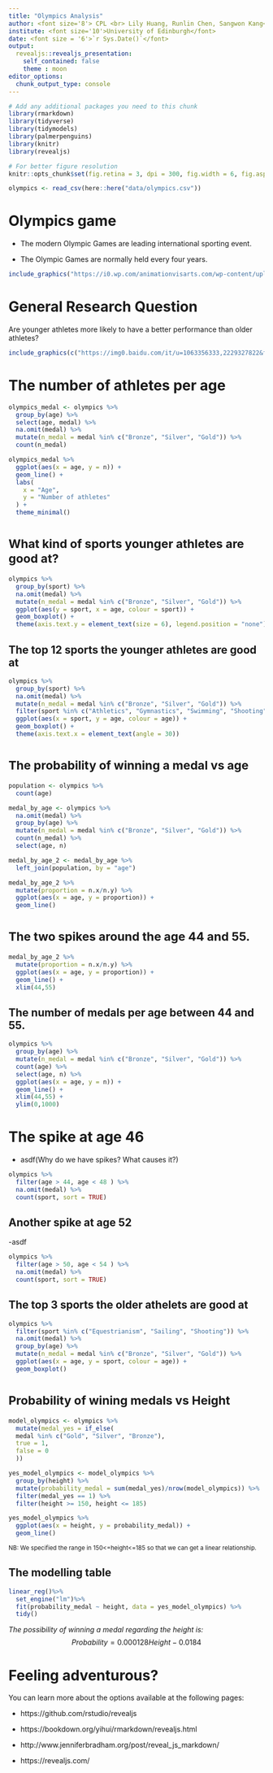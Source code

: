 ```yaml
---
title: "Olympics Analysis"
author: <font size='8'> CPL <br> Lily Huang, Runlin Chen, Sangwon Kang</font>
institute: <font size='10'>University of Edinburgh</font>
date: <font size = '6'>`r Sys.Date()`</font>
output:
  revealjs::revealjs_presentation:
    self_contained: false
    theme : moon
editor_options: 
  chunk_output_type: console
---
```


```r
# Add any additional packages you need to this chunk
library(rmarkdown)
library(tidyverse)
library(tidymodels)
library(palmerpenguins)
library(knitr)
library(revealjs)
```

```r
# For better figure resolution
knitr::opts_chunk$set(fig.retina = 3, dpi = 300, fig.width = 6, fig.asp = 0.618, out.width = "80%")
```

```r
olympics <- read_csv(here::here("data/olympics.csv"))
```

# Olympics game 

<median>

* The modern Olympic Games are leading international sporting event.

* The Olympic Games are normally held every four years.
</median>
```r
include_graphics("https://i0.wp.com/animationvisarts.com/wp-content/uploads/2016/11/Olympics-Logo.jpg?w=500&ssl=1")
```


# General Research Question {data-transition="zoom"}

Are younger athletes more likely to have a better performance than older athletes?
```r
include_graphics(c("https://img0.baidu.com/it/u=1063356333,2229327822&fm=26&fmt=auto", "https://p0.itc.cn/q_70/images03/20210726/3436c6131ced4185ac9dc9e90f80ab0f.jpeg"))
```


# The number of athletes per age {data-transition="zoom"}

```r
olympics_medal <- olympics %>%
  group_by(age) %>%
  select(age, medal) %>%
  na.omit(medal) %>%
  mutate(n_medal = medal %in% c("Bronze", "Silver", "Gold")) %>%
  count(n_medal)

olympics_medal %>%
  ggplot(aes(x = age, y = n)) +
  geom_line() +
  labs(
    x = "Age",
    y = "Number of athletes"
  ) +
  theme_minimal()
```

# <small> What kind of sports younger athletes are good at? </small> {data-transition="zoom"}

```r
olympics %>%
  group_by(sport) %>%
  na.omit(medal) %>%
  mutate(n_medal = medal %in% c("Bronze", "Silver", "Gold")) %>%
  ggplot(aes(y = sport, x = age, colour = sport)) +
  geom_boxplot() +
  theme(axis.text.y = element_text(size = 6), legend.position = "none")
```


## The top 12 sports the younger athletes are good at {data-transition="zoom"}

```r
olympics %>%
  group_by(sport) %>%
  na.omit(medal) %>%
  mutate(n_medal = medal %in% c("Bronze", "Silver", "Gold")) %>%
  filter(sport %in% c("Athletics", "Gymnastics", "Swimming", "Shooting",	"Cycling", "Fencing", "Rowing",	"Cross Country Skiing",	"Alpine Skiing", "Wrestling", "Football", "Sailing")) %>%
  ggplot(aes(x = sport, y = age, colour = age)) +
  geom_boxplot() +
  theme(axis.text.x = element_text(angle = 30))
```

# <small>The probability of winning a medal vs age </small> {data-transition="zoom"}

```r
population <- olympics %>%
  count(age)

medal_by_age <- olympics %>%
  na.omit(medal) %>%
  group_by(age) %>%
  mutate(n_medal = medal %in% c("Bronze", "Silver", "Gold")) %>%
  count(n_medal) %>%
  select(age, n) 

medal_by_age_2 <- medal_by_age %>%
  left_join(population, by = "age")

medal_by_age_2 %>%
  mutate(proportion = n.x/n.y) %>%
  ggplot(aes(x = age, y = proportion)) +
  geom_line()
```

# <small>The two spikes around the age 44 and 55. </small> {data-transition="zoom"}

```r
medal_by_age_2 %>%
  mutate(proportion = n.x/n.y) %>%
  ggplot(aes(x = age, y = proportion)) +
  geom_line() +
  xlim(44,55)
```

## The number of medals per age between 44 and 55. {data-transition="zoom"}

```r
olympics %>%
  group_by(age) %>%
  mutate(n_medal = medal %in% c("Bronze", "Silver", "Gold")) %>%
  count(age) %>%
  select(age, n) %>%
  ggplot(aes(x = age, y = n)) +
  geom_line() +
  xlim(44,55) +
  ylim(0,1000)
```

# The spike at age 46

- asdf(Why do we have spikes? What causes it?)

```r
olympics %>%
  filter(age > 44, age < 48 ) %>%
  na.omit(medal) %>%
  count(sport, sort = TRUE)
```

## Another spike at age 52

-asdf

```r
olympics %>%
  filter(age > 50, age < 54 ) %>%
  na.omit(medal) %>%
  count(sport, sort = TRUE)
```

## The top 3 sports the older athelets are good at

```r
olympics %>%
  filter(sport %in% c("Equestrianism", "Sailing", "Shooting")) %>%
  na.omit(medal) %>%
  group_by(age) %>%
  mutate(n_medal = medal %in% c("Bronze", "Silver", "Gold")) %>%
  ggplot(aes(x = age, y = sport, colour = age)) +
  geom_boxplot()
```

# <small> Probability of wining medals vs Height </small>

```r
model_olympics <- olympics %>%
  mutate(medal_yes = if_else(
  medal %in% c("Gold", "Silver", "Bronze"),
  true = 1,
  false = 0
  ))

yes_model_olympics <- model_olympics %>%
  group_by(height) %>%
  mutate(probability_medal = sum(medal_yes)/nrow(model_olympics)) %>%
  filter(medal_yes == 1) %>%
  filter(height >= 150, height <= 185)

yes_model_olympics %>%
  ggplot(aes(x = height, y = probability_medal)) +
  geom_line()
```
<small>NB: We specified the range in 150<=height<=185 so that we can get a linear  relationship.</small>

## The modelling table 
```r
linear_reg()%>%
  set_engine("lm")%>%
  fit(probability_medal ~ height, data = yes_model_olympics) %>%
  tidy()
```
*The possibility of winning a medal regarding the height is: 
*$$Probability=0.000128Height-0.0184$$


# Feeling adventurous?

You can learn more about the options available at the following pages:

- https://github.com/rstudio/revealjs

- https://bookdown.org/yihui/rmarkdown/revealjs.html

- http://www.jenniferbradham.org/post/reveal_js_markdown/

- https://revealjs.com/